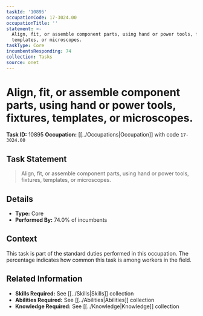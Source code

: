 ```yaml
---
taskId: '10895'
occupationCode: 17-3024.00
occupationTitle: ''
statement: >-
  Align, fit, or assemble component parts, using hand or power tools, fixtures,
  templates, or microscopes.
taskType: Core
incumbentsResponding: 74
collection: Tasks
source: onet
---
```

# Align, fit, or assemble component parts, using hand or power tools, fixtures, templates, or microscopes.

**Task ID:** 10895
**Occupation:** [[../Occupations|Occupation]] with code `17-3024.00`

## Task Statement

> Align, fit, or assemble component parts, using hand or power tools, fixtures, templates, or microscopes.

## Details

- **Type:** Core
- **Performed By:** 74.0% of incumbents

## Context

This task is part of the standard duties performed in this occupation. The percentage indicates how common this task is among workers in the field.

## Related Information

- **Skills Required:** See [[../Skills|Skills]] collection
- **Abilities Required:** See [[../Abilities|Abilities]] collection
- **Knowledge Required:** See [[../Knowledge|Knowledge]] collection
